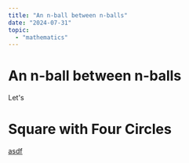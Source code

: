 ```yaml
---
title: "An n-ball between n-balls"
date: "2024-07-31"
topic:
  - "mathematics"
---
```

# An n-ball between n-balls

Let's 

# Square with Four Circles


<Diagram2D />

[asdf](https://www.youtube.com/watch?v=uU_Q2a0S0zI&t=1716s)
